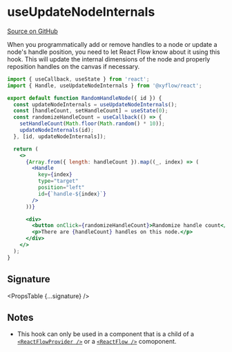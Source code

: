 
# useUpdateNodeInternals

[Source on GitHub](https://github.com/wbkd/react-flow/blob/f919cb152dd5a92ec3b4d7e4568ffe099bc2af39/packages/react/src/hooks/useUpdateNodeInternals.ts#L6)

When you programmatically add or remove handles to a node or update a node's
handle position, you need to let React Flow know about it using this hook. This
will update the internal dimensions of the node and properly reposition handles
on the canvas if necessary.

```jsx
import { useCallback, useState } from 'react';
import { Handle, useUpdateNodeInternals } from '@xyflow/react';

export default function RandomHandleNode({ id }) {
  const updateNodeInternals = useUpdateNodeInternals();
  const [handleCount, setHandleCount] = useState(0);
  const randomizeHandleCount = useCallback(() => {
    setHandleCount(Math.floor(Math.random() * 10));
    updateNodeInternals(id);
  }, [id, updateNodeInternals]);

  return (
    <>
      {Array.from({ length: handleCount }).map((_, index) => (
        <Handle
          key={index}
          type="target"
          position="left"
          id={`handle-${index}`}
        />
      ))}

      <div>
        <button onClick={randomizeHandleCount}>Randomize handle count</button>
        <p>There are {handleCount} handles on this node.</p>
      </div>
    </>
  );
}
```

## Signature

<PropsTable {...signature} />

## Notes

- This hook can only be used in a component that is a child of a
  [`<ReactFlowProvider />`](../ReactFlowProvider) or a
  [`<ReactFlow />`](../ReactFlow) comoponent.
